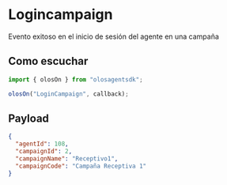 # Logincampaign

Evento exitoso en el inicio de sesión del agente en una campaña

## Como escuchar

```js copy
import { olosOn } from "olosagentsdk";

olosOn("LoginCampaign", callback);
```

## Payload

```json copy
{
  "agentId": 108,
  "campaignId": 2,
  "campaignName": "Receptivo1",
  "campaignCode": "Campaña Receptiva 1"
}
```
